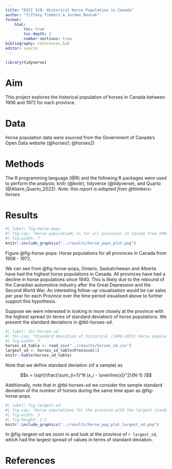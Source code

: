 ```yaml
---
title: "DSCI 310: Historical Horse Population in Canada"
author: "Tiffany Timbers & Jordan Bourak"
format: 
    html:
        toc: true
        toc-depth: 2
        number-sections: true
bibliography: references.bib
editor: source
---
```


```r
library(tidyverse)
```

# Aim

This project explores the historical population of horses in Canada 
between 1906 and 1972 for each province.

# Data

Horse population data were sourced from the 
Government of Canada's Open Data website (@horses1; @horses2)

# Methods

The R programming language (@R) 
and the following R packages were used to perform the analysis: 
knitr (@knitr), tidyverse (@tidyverse), and Quarto (@Allaire_Quarto_2022). 
*Note: this report is adapted from @ttimbers-horses.*

# Results


```r
#| label: fig-horse-pops
#| fig-cap: "Horse populatio#| ns for all provinces in Canada from 1906 - 1972."
#| fig-width: 7
knitr::include_graphics("../results/horse_pops_plot.png")
```


Figure @fig-horse-pops: Horse populations for all provinces in Canada from 1906 - 1972.

We can see from @fig-horse-pops, Ontario, Saskatchewan and Alberta 
have had the highest horse populations in Canada. 
All provinces have had a decline in horse populations since 1940. 
This is likely due to the rebound of the Canadian automotive industry 
after the Great Depression and the Second World War. 
An interesting follow-up visualisation would be car sales per year 
for each Province over the time period visualised above 
to further support this hypothesis.

Suppose we were interested in looking in more closely at the province 
with the highest spread (in terms of standard deviation) of horse populations. 
We present the standard deviations in @tbl-horses-sd.

```r
#| label: tbl-horses-sd
#| tbl-cap: "Standard deviation of historical (1906-1972) horse populations for each Canadian province."
#| fig-width: 7
horses_sd_table <- read_csv("../results/horses_sd.csv")
largest_sd <- horses_sd_table$Province[1]
knitr::kable(horses_sd_table)
```

Note that we define standard deviation (of a sample) as

$$s = \sqrt{\frac{\sum_{i=1}^N (x_i - \overline{x})^2}{N-1} }$$

Additionally, note that in @tbl-horses-sd we consider the sample standard deviation of the number of horses during the same time span as @fig-horse-pops.

```r
#| label: fig-largest-sd
#| fig-cap: "Horse populations for the province with the largest standard deviation."
#| fig-width: 5
#| fig-height: 2.5
knitr::include_graphics("../results/horse_pop_plot_largest_sd.png")
```

In @fig-largest-sd we zoom in and look at the province of `r largest_sd`, which had the largest spread of values in terms of standard deviation.

# References